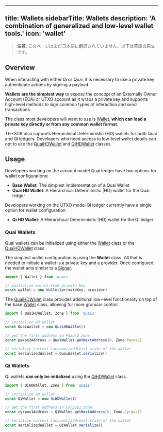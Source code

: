 <!-- AUTO-GENERATED-CONTENT:START (ENGLISH-COPY) -->
---
title: Wallets
sidebarTitle: Wallets
description: 'A combination of generalized and low-level wallet tools.'
icon: 'wallet'
---

> **注意**: このページはまだ日本語に翻訳されていません。以下は英語の原文です。

## Overview

When interacting with either Qi or Quai, it is necessary to use a private key authenticate actions by signing a payload.

**Wallets are the simplest way** to expose the concept of an Externally Owner Account (EOA) or UTXO account as it wraps a private key and supports high-level methods to sign common types of interaction and send transactions.

The class most developers will want to use is [Wallet](/jp/sdk/content/classes/Wallet), **which can load a private key directly or from any common wallet format**.

The SDK also supports Hierarchical Deterministic (HD) wallets for both Quai and Qi ledgers. Developers who need access to low-level wallet details can opt to use the [QuaiHDWallet](/jp/sdk/content/classes/QuaiHDWallet) and [QiHDWallet](/jp/sdk/content/classes/QiHDWallet) classes.

## Usage

Developers working on the account model Quai ledger have two options for wallet configurations:

- **Base Wallet**: The simplest implementation of a Quai Wallet
- **Quai HD Wallet**: A Hierarchical Deterministic (HD) wallet for the Quai ledger

Developers working on the UTXO model Qi ledger currently have a single option for wallet configuration:

- **Qi HD Wallet**: A Hierarchical Deterministic (HD) wallet for the Qi ledger

### Quai Wallets

Quai wallets can be initialized using either the [Wallet](/jp/sdk/content/classes/Wallet) class or the [QuaiHDWallet](/jp/sdk/content/classes/QuaiHDWallet) class.

The simplest wallet configuration is using the **Wallet** class. All that is needed to initiate a wallet is a private key and a provider. Once configured, the wallet acts similar to a [Signer](/jp/sdk/content/classes/Signer). 

```js
import { Wallet } from 'quais'

// initialize wallet from private key
const wallet = new Wallet(privateKey, provider)
```

The [QuaiHDWallet](/jp/sdk/content/classes/QuaiHDWallet) class provides additional low-level functionality on top of the base [Wallet](/jp/sdk/content/classes/Wallet) class, allowing for more granular control.

```js
import { QuaiHDWallet, Zone } from 'quais'

// initialize HD wallet
const QuaiWallet = new QuaiHDWallet()

// get the first address in Paxos2 zone
const paxos2Address = QuaiWallet.getNextAddress(0, Zone.Paxos2)

// serialize current (account/address) state of the wallet
const serializedWallet = QuaiWallet.serialize() 
```

### Qi Wallets

Qi wallets **can only be initialized** using the [QiHDWallet](/jp/sdk/content/classes/QiHDWallet) class.

```js
import { QiHDWallet, Zone } from 'quais'

// initialize HD wallet
const QiWallet = new QiHDWallet()

// get the first address in Cyrpus1 zone
const cyrpus1Address = QiWallet.getNextAddress(0, Zone.Cyrpus1)

// serialize current (account/address) state of the wallet
const serializedWallet = QiWallet.serialize() 
```
